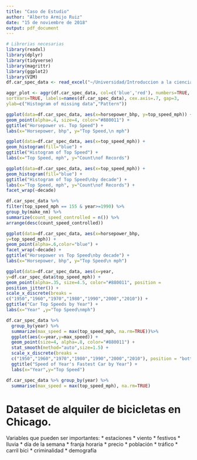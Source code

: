 ```yaml
---
title: "Caso de Estudio"
author: "Alberto Armijo Ruiz"
date: "15 de noviembre de 2018"
output: pdf_document
---
```


```r
# Librerias necesarias
library(readxl)
library(dplyr)
library(tidyverse)
library(magrittr)
library(ggplot2)
library(VIM)
df.car_spec_data <- read_excel("~/Universidad/Introduccion a la ciencia de datos/Introduccion a la ciencia de datos/car_example.xls")
```

```r
aggr_plot <- aggr(df.car_spec_data, col=c('blue','red'), numbers=TRUE,
sortVars=TRUE, labels=names(df.car_spec_data), cex.axis=.7, gap=3,
ylab=c("Histogram of missing data","Pattern"))
```

```r
ggplot(data=df.car_spec_data, aes(x=horsepower_bhp, y=top_speed_mph)) +
geom_point(alpha=.4, size=4, color="#880011") +
ggtitle("Horsepower vs. Top Speed") +
labs(x="Horsepower, bhp", y="Top Speed,\n mph")
```

```r
ggplot(data=df.car_spec_data, aes(x=top_speed_mph)) +
geom_histogram(fill="blue") +
ggtitle("Histogram of Top Speed") +
labs(x="Top Speed, mph", y="Count\nof Records")
```

```r
ggplot(data=df.car_spec_data, aes(x=top_speed_mph)) +
geom_histogram(fill="blue") +
ggtitle("Histogram of Top Speed\nby decade") +
labs(x="Top Speed, mph", y="Count\nof Records") +
facet_wrap(~decade)
```

```r
df.car_spec_data %>%
filter(top_speed_mph == 155 & year>=1990) %>%
group_by(make_nm) %>%
summarize(count_speed_controlled = n()) %>%
arrange(desc(count_speed_controlled))
```

```r
ggplot(data=df.car_spec_data, aes(x=horsepower_bhp,
y=top_speed_mph)) +
geom_point(alpha=.6,color="blue") +
facet_wrap(~decade) +
ggtitle("Horsepower vs Top Speed\nby decade") +
labs(x="Horsepower, bhp", y="Top Speed\n mph")
```

```r
ggplot(data=df.car_spec_data, aes(x=year,
y=df.car_spec_data$top_speed_mph)) +
geom_point(alpha=.35, size=4.5, color="#880011", position =
position_jitter()) +
scale_x_discrete(breaks =
c("1950","1960","1970","1980","1990","2000","2010")) +
ggtitle("Car Top Speeds by Year") +
labs(x="Year" ,y="Top Speed\nmph")
```

```r
df.car_spec_data %>%
  group_by(year) %>%
  summarize(max_speed = max(top_speed_mph, na.rm=TRUE))%>%
  ggplot(aes(x=year,y=max_speed)) +
  geom_point(size=4, alpha=.8, color="#880011") +
  stat_smooth(method="auto",size=1.5) +
  scale_x_discrete(breaks =
  c("1950","1960","1970","1980","1990","2000","2010"), position = "bottom") +
  ggtitle("Speed of Year's Fastest Car by Year") +
  labs(x="Year",y="Top Speed")
```
```r
df.car_spec_data %>% group_by(year) %>%
  summarise(max_speed = max(top_speed_mph), na.rm=TRUE)
```



# Dataset de alquiler de bicicletas en Chicago.
Variables que pueden ser importantes:
* estaciones
* viento
* festivos
* lluvia
* día de la semana
* franja horaria
* precio
* población
* tráfico
* carril bici
* criminalidad
* demografía

